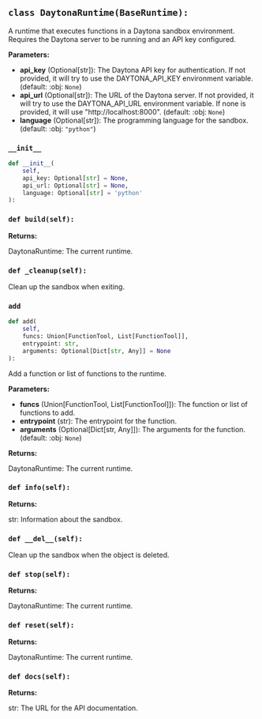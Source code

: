 <a id="camel.runtime.daytona_runtime"></a>

<a id="camel.runtime.daytona_runtime.DaytonaRuntime"></a>

## `class DaytonaRuntime(BaseRuntime):`

A runtime that executes functions in a Daytona sandbox environment.
Requires the Daytona server to be running and an API key configured.

**Parameters:**

- **api_key** (Optional[str]): The Daytona API key for authentication. If not provided, it will try to use the DAYTONA_API_KEY environment variable. (default: :obj: `None`)
- **api_url** (Optional[str]): The URL of the Daytona server. If not provided, it will try to use the DAYTONA_API_URL environment variable. If none is provided, it will use "http://localhost:8000". (default: :obj: `None`)
- **language** (Optional[str]): The programming language for the sandbox. (default: :obj: `"python"`)

<a id="camel.runtime.daytona_runtime.DaytonaRuntime.__init__"></a>

### `__init__`

```python
def __init__(
    self,
    api_key: Optional[str] = None,
    api_url: Optional[str] = None,
    language: Optional[str] = 'python'
):
```

<a id="camel.runtime.daytona_runtime.DaytonaRuntime.build"></a>

### `def build(self):`

**Returns:**

  DaytonaRuntime: The current runtime.

<a id="camel.runtime.daytona_runtime.DaytonaRuntime._cleanup"></a>

### `def _cleanup(self):`

Clean up the sandbox when exiting.

<a id="camel.runtime.daytona_runtime.DaytonaRuntime.add"></a>

### `add`

```python
def add(
    self,
    funcs: Union[FunctionTool, List[FunctionTool]],
    entrypoint: str,
    arguments: Optional[Dict[str, Any]] = None
):
```

Add a function or list of functions to the runtime.

**Parameters:**

- **funcs** (Union[FunctionTool, List[FunctionTool]]): The function or list of functions to add.
- **entrypoint** (str): The entrypoint for the function.
- **arguments** (Optional[Dict[str, Any]]): The arguments for the function. (default: :obj: `None`)

**Returns:**

  DaytonaRuntime: The current runtime.

<a id="camel.runtime.daytona_runtime.DaytonaRuntime.info"></a>

### `def info(self):`

**Returns:**

  str: Information about the sandbox.

<a id="camel.runtime.daytona_runtime.DaytonaRuntime.__del__"></a>

### `def __del__(self):`

Clean up the sandbox when the object is deleted.

<a id="camel.runtime.daytona_runtime.DaytonaRuntime.stop"></a>

### `def stop(self):`

**Returns:**

  DaytonaRuntime: The current runtime.

<a id="camel.runtime.daytona_runtime.DaytonaRuntime.reset"></a>

### `def reset(self):`

**Returns:**

  DaytonaRuntime: The current runtime.

<a id="camel.runtime.daytona_runtime.DaytonaRuntime.docs"></a>

### `def docs(self):`

**Returns:**

  str: The URL for the API documentation.
